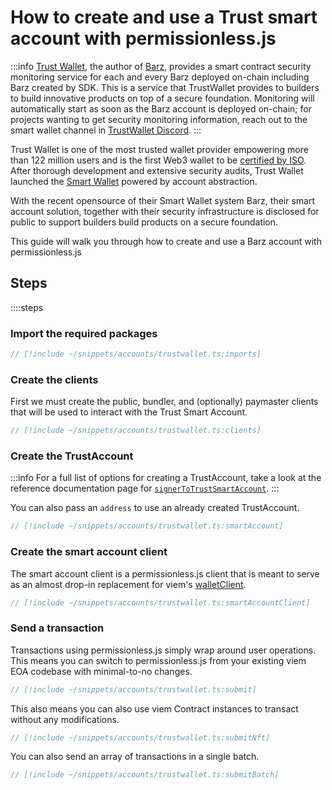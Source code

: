 # How to create and use a Trust smart account with permissionless.js

:::info
[Trust Wallet](https://trustwallet.com/), the author of [Barz](https://github.com/trustwallet/barz), provides a smart contract security monitoring service for each and every Barz deployed on-chain including Barz created by SDK.
This is a service that TrustWallet provides to builders to build innovative products on top of a secure foundation.
Monitoring will automatically start as soon as the Barz account is deployed on-chain; for projects wanting to get security monitoring information, reach out to the smart wallet channel in [TrustWallet Discord](https://discord.gg/trustwallet).
:::

Trust Wallet is one of the most trusted wallet provider empowering more than 122 million users and is the first Web3 wallet to be [certified by ISO](https://trustwallet.com/security).
After thorough development and extensive security audits, Trust Wallet launched the [Smart Wallet](https://trustwallet.com/swift) powered by account abstraction.

With the recent opensource of their Smart Wallet system Barz, their smart account solution, together with their security infrastructure is disclosed for public to support builders build products on a secure foundation.

This guide will walk you through how to create and use a Barz account with permissionless.js

## Steps

::::steps

### Import the required packages

```ts
// [!include ~/snippets/accounts/trustwallet.ts:imports]
```

### Create the clients

First we must create the public, bundler, and (optionally) paymaster clients that will be used to interact with the Trust Smart Account.

```ts
// [!include ~/snippets/accounts/trustwallet.ts:clients]
```


### Create the TrustAccount

:::info
For a full list of options for creating a TrustAccount, take a look at the reference documentation page for [`signerToTrustSmartAccount`](/permissionless/reference/accounts/signerToTrustSmartAccount).
:::

You can also pass an `address` to use an already created TrustAccount.

```ts
// [!include ~/snippets/accounts/trustwallet.ts:smartAccount]
```


### Create the smart account client

The smart account client is a permissionless.js client that is meant to serve as an almost drop-in replacement for viem's [walletClient](https://viem.sh/docs/clients/wallet.html).

```ts
// [!include ~/snippets/accounts/trustwallet.ts:smartAccountClient]
```


### Send a transaction

Transactions using permissionless.js simply wrap around user operations. This means you can switch to permissionless.js from your existing viem EOA codebase with minimal-to-no changes.

```ts
// [!include ~/snippets/accounts/trustwallet.ts:submit]
```

This also means you can also use viem Contract instances to transact without any modifications.

```ts
// [!include ~/snippets/accounts/trustwallet.ts:submitNft]
```

You can also send an array of transactions in a single batch.

```ts
// [!include ~/snippets/accounts/trustwallet.ts:submitBatch]
```
